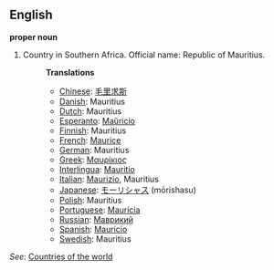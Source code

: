 ==English==

'''proper noun'''

# Country in Southern Africa. Official name: Republic of Mauritius.
#:'''Translations'''
#:*[[Chinese]]: [[毛里求斯]]
#:*[[Danish]]: Mauritius
#:*[[Dutch]]: Mauritius
#:*[[Esperanto]]: [[Maŭricio]]
#:*[[Finnish]]: Mauritius
#:*[[French]]: [[Maurice]]
#:*[[German]]: Mauritius
#:*[[Greek]]: [[Μαυρίκιος]]
#:*[[Interlingua]]: [[Mauritio]]
#:*[[Italian]]: [[Maurizio]], Mauritius
#:*[[Japanese]]: [[モーリシャス]] (mōrishasu)
#:*[[Polish]]: Mauritius
#:*[[Portuguese]]: [[Maurícia]]
#:*[[Russian]]: [[Маврикий]]
#:*[[Spanish]]: [[Mauricio]]
#:*[[Swedish]]: Mauritius

''See'': [[Countries of the world]]